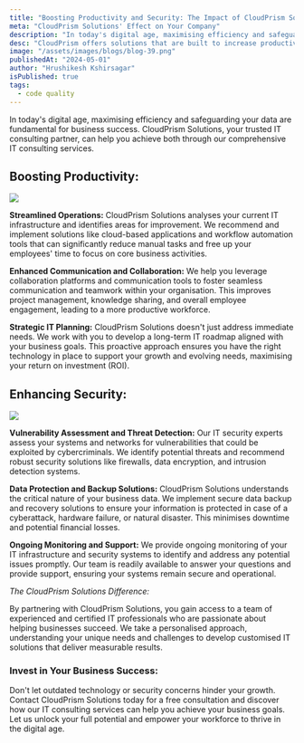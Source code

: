 ```yaml
---
title: "Boosting Productivity and Security: The Impact of CloudPrism Solutions on Your Business"
meta: "CloudPrism Solutions' Effect on Your Company"
description: "In today's digital age, maximising efficiency and safeguarding your data are fundamental for business success. CloudPrism Solutions, your trusted IT consulting partner, can help you achieve both through our comprehensive IT consulting services."
desc: "CloudPrism offers solutions that are built to increase productivity and strengthen security, so you can maximize efficiency and feel secure."
image: "/assets/images/blogs/blog-39.png"
publishedAt: "2024-05-01"
author: "Hrushikesh Kshirsagar"
isPublished: true
tags:
  - code quality
---
```


In today's digital age, maximising efficiency and safeguarding your data are fundamental for business success. CloudPrism Solutions, your trusted IT consulting partner, can help you achieve both through our comprehensive IT consulting services.

## Boosting Productivity:

<Image src="/assets/images/blogs/blog-38.png" />

**Streamlined Operations:** CloudPrism Solutions analyses your current IT infrastructure and identifies areas for improvement. We recommend and implement solutions like cloud-based applications and workflow automation tools that can significantly reduce manual tasks and free up your employees' time to focus on core business activities.

**Enhanced Communication and Collaboration:** We help you leverage collaboration platforms and communication tools to foster seamless communication and teamwork within your organisation. This improves project management, knowledge sharing, and overall employee engagement, leading to a more productive workforce.

**Strategic IT Planning:** CloudPrism Solutions doesn't just address immediate needs. We work with you to develop a long-term IT roadmap aligned with your business goals. This proactive approach ensures you have the right technology in place to support your growth and evolving needs, maximising your return on investment (ROI).

## Enhancing Security:

<Image src="/assets/images/blogs/blog-37.png" />

**Vulnerability Assessment and Threat Detection:** Our IT security experts assess your systems and networks for vulnerabilities that could be exploited by cybercriminals. We identify potential threats and recommend robust security solutions like firewalls, data encryption, and intrusion detection systems.

**Data Protection and Backup Solutions:** CloudPrism Solutions understands the critical nature of your business data. We implement secure data backup and recovery solutions to ensure your information is protected in case of a cyberattack, hardware failure, or natural disaster. This minimises downtime and potential financial losses.

**Ongoing Monitoring and Support:** We provide ongoing monitoring of your IT infrastructure and security systems to identify and address any potential issues promptly. Our team is readily available to answer your questions and provide support, ensuring your systems remain secure and operational.

_The CloudPrism Solutions Difference:_

By partnering with CloudPrism Solutions, you gain access to a team of experienced and certified IT professionals who are passionate about helping businesses succeed. We take a personalised approach, understanding your unique needs and challenges to develop customised IT solutions that deliver measurable results.

### Invest in Your Business Success:

Don't let outdated technology or security concerns hinder your growth. Contact CloudPrism Solutions today for a free consultation and discover how our IT consulting services can help you achieve your business goals. Let us unlock your full potential and empower your workforce to thrive in the digital age.
